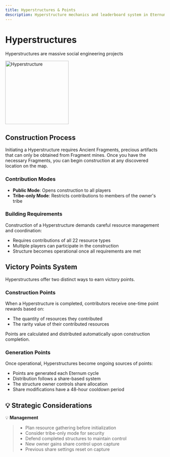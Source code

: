 ```yaml
---
title: Hyperstructures & Points
description: Hyperstructure mechanics and leaderboard system in Eternum
---
```


# Hyperstructures

Hyperstructures are massive social engineering projects

<img src="/buildings/hyperstructure.png" alt="Hyperstructure" width="200" className="relative z-[100000] float-right" />

## Construction Process

Initiating a Hyperstructure requires Ancient Fragments, precious artifacts that can only be obtained from Fragment
mines. Once you have the necessary Fragments, you can begin construction at any discovered location on the map.

### Contribution Modes

- **Public Mode**: Opens construction to all players
- **Tribe-only Mode**: Restricts contributions to members of the owner's tribe

### Building Requirements

Construction of a Hyperstructure demands careful resource management and coordination:

- Requires contributions of all 22 resource types
- Multiple players can participate in the construction
- Structure becomes operational once all requirements are met

## Victory Points System

Hyperstructures offer two distinct ways to earn victory points.

### Construction Points

When a Hyperstructure is completed, contributors receive one-time point rewards based on:

- The quantity of resources they contributed
- The rarity value of their contributed resources

Points are calculated and distributed automatically upon construction completion.

### Generation Points

Once operational, Hyperstructures become ongoing sources of points:

- Points are generated each Eternum cycle
- Distribution follows a share-based system
- The structure owner controls share allocation
- Share modifications have a 48-hour cooldown period

## 💡 Strategic Considerations

💡 **Management**

> - Plan resource gathering before initialization
> - Consider tribe-only mode for security
> - Defend completed structures to maintain control
> - New owner gains share control upon capture
> - Previous share settings reset on capture
